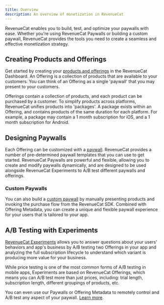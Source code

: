 ```yaml
---
title: Overview
description: An overview of monetization in RevenueCat
---
```


RevenueCat enables you to build, test, and optimize your paywalls with ease. Whether you're using RevenueCat Paywalls or building a custom paywall, RevenueCat provides the tools you need to create a seamless and effective monetization strategy.

<YouTubeEmbed videoId="QxHeZiW4KCA" title="RevenueCat Products, Offerings, and Entitlements Explained" />

## Creating Products and Offerings

Get started by creating your [products and offerings](/getting-started/entitlements) in the RevenueCat Dashboard. An Offering is a collection of products that are available to your customers. You can think of an Offering as a single 'paywall' that you may present to your customers.

Offerings contain a collection of products, and each product can be purchased by a customer. To simplify products across platforms, RevenueCat unifies products into 'packages'. A package exists within an Offering, and contains products of the same duration for each platform. For example, a package may contain a 1 month subscription for iOS, and a 1 month subscription for Android.

## Designing Paywalls

Each Offering can be customized with a [paywall](/tools/paywalls). RevenueCat provides a number of pre-determined paywall templates that you can use to get started. RevenueCat Paywalls are powerful and flexible, allowing you to create and modify paywalls dynamically, and are designed to be used alongside RevenueCat Experiments to A/B test different paywalls and offerings.

### Custom Paywalls

You can also build a [custom paywall](/getting-started/displaying-products) by manually presenting products and invoking the purchase flow from the RevenueCat SDK. Combined with Offering Metadata, you can create a unique and flexible paywall experience for your users that is tailored to your app.

## A/B Testing with Experiments

[RevenueCat Experiments](/tools/experiments-v1/experiments-overview-v1) allows you to answer questions about your users' behaviors and app's business by A/B testing two Offerings in your app and analyzing the full subscription lifecycle to understand which variant is producing more value for your business.

While price testing is one of the most common forms of A/B testing in mobile apps, Experiments are based on RevenueCat Offerings, which means you can A/B test more than just prices, including: trial length, subscription length, different groupings of products, etc.

You can even use our Paywalls or Offering Metadata to remotely control and A/B test any aspect of your paywall. [Learn more](/tools/offerings-guide#remotely-control-all-aspects-of-your-paywall).

